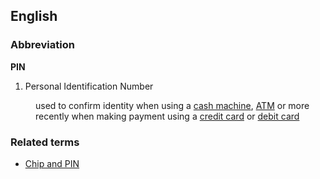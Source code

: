 ==English==
===Abbreviation===
'''PIN'''
#Personal Identification Number
:used to confirm identity when using a [[cash machine]], [[ATM]] or more recently when making payment using a [[credit card]] or [[debit card]]
===Related terms===
*[[Chip and PIN]]